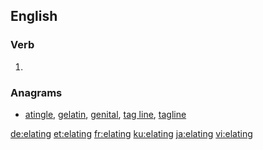 ==English==

===Verb===
{{head|en|present participle}}

# {{present participle of|elate|lang=en}}

===Anagrams===
* [[atingle#English|atingle]], [[gelatin#English|gelatin]], [[genital#English|genital]], [[tag line#English|tag line]], [[tagline#English|tagline]]

[[de:elating]]
[[et:elating]]
[[fr:elating]]
[[ku:elating]]
[[ja:elating]]
[[vi:elating]]